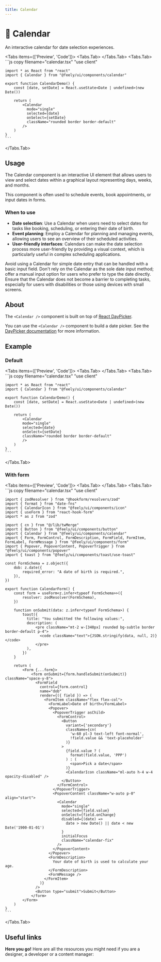 ```yaml
---
title: Calendar
---
```



# 💠 Calendar

An interactive calendar for date selection experiences.

<Tabs items={['Preview', 'Code']}>
  <Tabs.Tab>
    <CalendarPreview />
  </Tabs.Tab>
  <Tabs.Tab>
    ```js copy filename="calendar.tsx"
    "use client"

    import * as React from "react"
    import { Calendar } from "@feely/ui/components/calendar"

    export function CalendarDemo() {
        const [date, setDate] = React.useState<Date | undefined>(new Date())

        return (
            <Calendar
              mode="single"
              selected={date}
              onSelect={setDate}
              className="rounded border border-default"
            />
        )
    }
    ```

  </Tabs.Tab>
</Tabs>

## Usage

The Calendar component is an interactive UI element that allows users to view and select dates within a graphical layout representing days, weeks, and months.

This component is often used to schedule events, book appointments, or input dates in forms.

### When to use

- **Date selection**: Use a Calendar when users need to select dates for tasks like booking, scheduling, or entering their date of birth.
- **Event planning**: Employ a Calendar for planning and managing events, allowing users to see an overview of their scheduled activities.
- **User-friendly interfaces**: Calendars can make the date selection process more user-friendly by providing a visual context, which is particularly useful in complex scheduling applications.

Avoid using a Calendar for simple date entry that can be handled with a basic input field. Don't rely on the Calendar as the sole date input method; offer a manual input option for users who prefer to type the date directly. Ensure that the Calendar does not become a barrier to completing tasks, especially for users with disabilities or those using devices with small screens.

## About

The `<Calendar />` component is built on top of [React DayPicker](https://react-day-picker.js.org/).

You can use the `<Calendar />` component to build a date picker. See the [DayPicker documentation](/components/date-picker) for more information.

## Example

### Default

<Tabs items={['Preview', 'Code']}>
  <Tabs.Tab>
    <CalendarPreview />
  </Tabs.Tab>
  <Tabs.Tab>
    ```js copy filename="calendar.tsx"
    "use client"

    import * as React from "react"
    import { Calendar } from "@feely/ui/components/calendar"

    export function CalendarDemo() {
        const [date, setDate] = React.useState<Date | undefined>(new Date())

        return (
            <Calendar
            mode="single"
            selected={date}
            onSelect={setDate}
            className="rounded border border-default"
            />
        )
    }
    ```

  </Tabs.Tab>
</Tabs>

### With form

<Tabs items={['Preview', 'Code']}>
  <Tabs.Tab>
    <CalendarWithForm />
  </Tabs.Tab>
  <Tabs.Tab>
    ```js copy filename="calendar.tsx"
    "use client"

    import { zodResolver } from "@hookform/resolvers/zod"
    import { format } from "date-fns"
    import { CalendarIcon } from "@feely/ui/components/icon"
    import { useForm } from "react-hook-form"
    import * as z from "zod"

    import { cn } from "@/lib/twMerge"
    import { Button } from "@feely/ui/components/button"
    import { Calendar } from "@feely/ui/components/calendar"
    import { Form, FormControl, FormDescription, FormField, FormItem, FormLabel, FormMessage } from "@feely/ui/components/form"
    import { Popover, PopoverContent, PopoverTrigger } from "@feely/ui/components/popover"
    import { toast } from "@feely/ui/components/toast/use-toast"

    const FormSchema = z.object({
        dob: z.date({
            required_error: "A date of birth is required.",
        }),
    })

    export function CalendarForm() {
        const form = useForm<z.infer<typeof FormSchema>>({
            resolver: zodResolver(FormSchema),
        })

        function onSubmit(data: z.infer<typeof FormSchema>) {
            toast({
              title: "You submitted the following values:",
              description: (
                  <pre className="mt-2 w-[340px] rounded bg-subtle border border-default p-4">
                    <code className="text">{JSON.stringify(data, null, 2)}</code>
                  </pre>
              ),
            })
        }

        return (
            <Form {...form}>
                <form onSubmit={form.handleSubmit(onSubmit)} className="space-y-8">
                  <FormField
                    control={form.control}
                    name="dob"
                    render={({ field }) => (
                      <FormItem className="flex flex-col">
                        <FormLabel>Date of birth</FormLabel>
                        <Popover>
                          <PopoverTrigger asChild>
                            <FormControl>
                              <Button
                                variant={'secondary'}
                                className={cn(
                                  'w-60 pl-3 text-left font-normal',
                                  !field.value && 'text-placeholder'
                                )}
                              >
                                {field.value ? (
                                  format(field.value, 'PPP')
                                ) : (
                                  <span>Pick a date</span>
                                )}
                                <CalendarIcon className="ml-auto h-4 w-4 opacity-disabled" />
                              </Button>
                            </FormControl>
                          </PopoverTrigger>
                          <PopoverContent className="w-auto p-0" align="start">
                            <Calendar
                              mode="single"
                              selected={field.value}
                              onSelect={field.onChange}
                              disabled={(date) =>
                                date > new Date() || date < new Date('1900-01-01')
                              }
                              initialFocus
                              className="calendar-fix"
                            />
                          </PopoverContent>
                        </Popover>
                        <FormDescription>
                          Your date of birth is used to calculate your age.
                        </FormDescription>
                        <FormMessage />
                      </FormItem>
                    )}
                  />
                  <Button type="submit">Submit</Button>
                </form>
            </Form>
        )
    }
    ```

  </Tabs.Tab>
</Tabs>

## Useful links

**Here you go!** Here are all the resources you might need if you are a designer, a developer or a content manager:

<Cards className="mt-8">
  <Card
    title="🤖 Storybook"
    href="https://www.stories.fusillo.design/?path=/docs/components-calendar--documentation"
  />
  <Card
    title="🪄 Figma"
    href="https://www.figma.com/file/acdO58jx9zgGfkKu6htrx2/%F0%9F%8D%9D-Fusillo-Design-System?type=design&node-id=233%3A750&mode=design&t=WFdj0huEcHgBPdYp-1"
  />
  <Card title="📄 React DayPicker Docs" href="https://react-day-picker.js.org/" />
</Cards>
